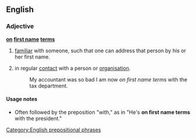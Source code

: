 ==English==

===Adjective===
'''[[on]] [[first name]] [[terms]]'''

# [[familiar]] with someone, such that one can address that person by his or her first name.
# {{context|by extension|humorous|lang=en}} in regular [[contact]] with a person or [[organisation]].
#: My accountant was so bad I am now ''on first name terms'' with the tax department.

====Usage notes====
* Often followed by the preposition "with," as in "He's '''on first name terms''' with the president."

[[Category:English prepositional phrases]]